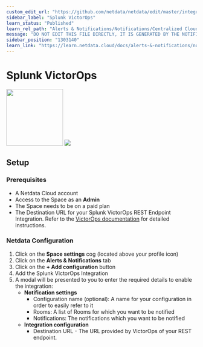```yaml
---
custom_edit_url: "https://github.com/netdata/netdata/edit/master/integrations/cloud-notifications/metadata.yaml"
sidebar_label: "Splunk VictorOps"
learn_status: "Published"
learn_rel_path: "Alerts & Notifications/Notifications/Centralized Cloud Notifications"
message: "DO NOT EDIT THIS FILE DIRECTLY, IT IS GENERATED BY THE NOTIFICATION'S metadata.yaml FILE"
sidebar_position: "1303140"
learn_link: "https://learn.netdata.cloud/docs/alerts-&-notifications/notifications/centralized-cloud-notifications/splunk-victorops"
---
```



# Splunk VictorOps

<img src="https://netdata.cloud/img/victorops.svg" width="150"/>

<img src="https://img.shields.io/badge/maintained%20by-Netdata-%2300ab44" />

## Setup


### Prerequisites

- A Netdata Cloud account
- Access to the Space as an **Admin**
- The Space needs to be on a paid plan
- The Destination URL for your Splunk VictorOps REST Endpoint Integration. Refer to the [VictorOps documentation](https://help.victorops.com/knowledge-base/rest-endpoint-integration-guide) for detailed instructions.

### Netdata Configuration

1. Click on the **Space settings** cog (located above your profile icon)
2. Click on the **Alerts & Notifications** tab
3. Click on the **+ Add configuration** button
4. Add the Splunk VictorOps Integration
5. A modal will be presented to you to enter the required details to enable the integration:
    - **Notification settings**
      - Configuration name (optional): A name for your configuration in order to easily refer to it
      - Rooms: A list of Rooms for which you want to be notified
      - Notifications: The notifications which you want to be notified
    - **Integration configuration**
      - Destination URL - The URL provided by VictorOps of your REST endpoint.


